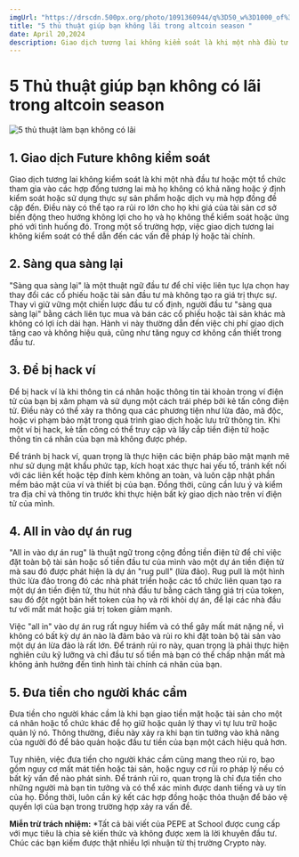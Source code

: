 ```yaml
---
imgUrl: "https://drscdn.500px.org/photo/1091360944/q%3D50_w%3D1000_of%3D1/v2?sig=323269280be8b2a0ce56862478d9ceb77717c9ffda89e06417d9c2e988507f06"
title: "5 thủ thuật giúp bạn không lãi trong altcoin season "
date: April 20,2024
description: Giao dịch tương lai không kiểm soát là khi một nhà đầu tư hoặc một tổ chức tham gia vào các hợp đồng tương lai...
---
```


# 5 Thủ thuật giúp bạn không có lãi trong altcoin season
<ProfileAuthor6/>
<Image
  src={`/img-cong-dong/5-thu-thuat.png`}
  alt="5 thủ thuật làm bạn không có lãi"
  height={520}
  width={1200}
/>

## 1. Giao dịch Future không kiểm soát
Giao dịch tương lai không kiểm soát là khi một nhà đầu tư hoặc một tổ chức tham gia vào các hợp đồng tương lai mà họ không có khả năng hoặc ý định kiểm soát hoặc sử dụng thực sự sản phẩm hoặc dịch vụ mà hợp đồng đề cập đến. Điều này có thể tạo ra rủi ro lớn cho họ khi giá của tài sản cơ sở biến động theo hướng không lợi cho họ và họ không thể kiểm soát hoặc ứng phó với tình huống đó. Trong một số trường hợp, việc giao dịch tương lai không kiểm soát có thể dẫn đến các vấn đề pháp lý hoặc tài chính.
## 2. Sàng qua sàng lại

"Sàng qua sàng lại" là một thuật ngữ đầu tư để chỉ việc liên tục lựa chọn hay thay đổi các cổ phiếu hoặc tài sản đầu tư mà không tạo ra giá trị thực sự. Thay vì giữ vững một chiến lược đầu tư cố định, người đầu tư "sàng qua sàng lại" bằng cách liên tục mua và bán các cổ phiếu hoặc tài sản khác mà không có lợi ích dài hạn. Hành vi này thường dẫn đến việc chi phí giao dịch tăng cao và không hiệu quả, cũng như tăng nguy cơ không cần thiết trong đầu tư.
## 3. Để bị hack ví
Để bị hack ví là khi thông tin cá nhân hoặc thông tin tài khoản trong ví điện tử của bạn bị xâm phạm và sử dụng một cách trái phép bởi kẻ tấn công điện tử. Điều này có thể xảy ra thông qua các phương tiện như lừa đảo, mã độc, hoặc vi phạm bảo mật trong quá trình giao dịch hoặc lưu trữ thông tin. Khi một ví bị hack, kẻ tấn công có thể truy cập và lấy cắp tiền điện tử hoặc thông tin cá nhân của bạn mà không được phép.

Để tránh bị hack ví, quan trọng là thực hiện các biện pháp bảo mật mạnh mẽ như sử dụng mật khẩu phức tạp, kích hoạt xác thực hai yếu tố, tránh kết nối với các liên kết hoặc tệp đính kèm không an toàn, và luôn cập nhật phần mềm bảo mật của ví và thiết bị của bạn. Đồng thời, cũng cần lưu ý và kiểm tra địa chỉ và thông tin trước khi thực hiện bất kỳ giao dịch nào trên ví điện tử của mình.
## 4. All in vào dự án rug
"All in vào dự án rug" là thuật ngữ trong cộng đồng tiền điện tử để chỉ việc đặt toàn bộ tài sản hoặc số tiền đầu tư của mình vào một dự án tiền điện tử mà sau đó được phát hiện là dự án "rug pull" (lừa đảo). Rug pull là một hình thức lừa đảo trong đó các nhà phát triển hoặc các tổ chức liên quan tạo ra một dự án tiền điện tử, thu hút nhà đầu tư bằng cách tăng giá trị của token, sau đó đột ngột bán hết token của họ và rời khỏi dự án, để lại các nhà đầu tư với mất mát hoặc giá trị token giảm mạnh.

Việc "all in" vào dự án rug rất nguy hiểm và có thể gây mất mát nặng nề, vì không có bất kỳ dự án nào là đảm bảo và rủi ro khi đặt toàn bộ tài sản vào một dự án lừa đảo là rất lớn. Để tránh rủi ro này, quan trọng là phải thực hiện nghiên cứu kỹ lưỡng và chỉ đầu tư số tiền mà bạn có thể chấp nhận mất mà không ảnh hưởng đến tình hình tài chính cá nhân của bạn.
## 5. Đưa tiền cho người khác cầm
Đưa tiền cho người khác cầm là khi bạn giao tiền mặt hoặc tài sản cho một cá nhân hoặc tổ chức khác để họ giữ hoặc quản lý thay vì tự lưu trữ hoặc quản lý nó. Thông thường, điều này xảy ra khi bạn tin tưởng vào khả năng của người đó để bảo quản hoặc đầu tư tiền của bạn một cách hiệu quả hơn.

Tuy nhiên, việc đưa tiền cho người khác cầm cũng mang theo rủi ro, bao gồm nguy cơ mất mát tiền hoặc tài sản, hoặc nguy cơ rủi ro pháp lý nếu có bất kỳ vấn đề nào phát sinh. Để tránh rủi ro, quan trọng là chỉ đưa tiền cho những người mà bạn tin tưởng và có thể xác minh được danh tiếng và uy tín của họ. Đồng thời, luôn cần ký kết các hợp đồng hoặc thỏa thuận để bảo vệ quyền lợi của bạn trong trường hợp xảy ra vấn đề.

**Miễn trừ trách nhiệm:** \*Tất cả bài viết của PEPE at School được cung cấp với mục tiêu là chia sẻ kiến thức và không được xem là lời khuyên đầu tư. Chúc các bạn kiếm được thật nhiều lợi nhuận từ thị trường Crypto này.
